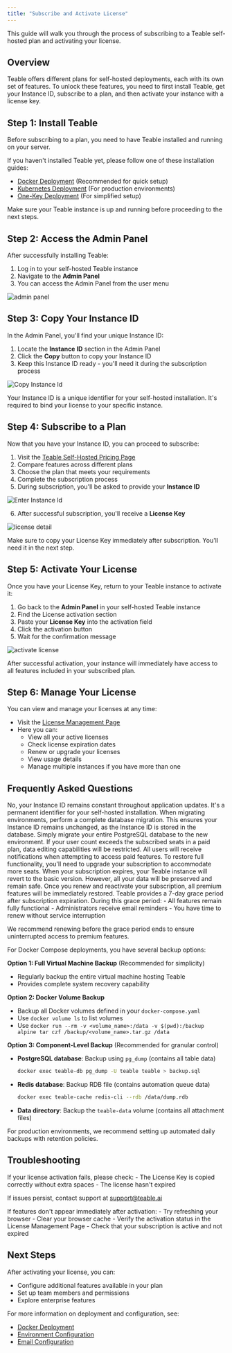 ```yaml
---
title: "Subscribe and Activate License"
---
```


This guide will walk you through the process of subscribing to a Teable self-hosted plan and activating your license.

## Overview

Teable offers different plans for self-hosted deployments, each with its own set of features. To unlock these features, you need to first install Teable, get your Instance ID, subscribe to a plan, and then activate your instance with a license key.

## Step 1: Install Teable

Before subscribing to a plan, you need to have Teable installed and running on your server.

If you haven't installed Teable yet, please follow one of these installation guides:
- [Docker Deployment](/en/deploy/docker) (Recommended for quick setup)
- [Kubernetes Deployment](/en/deploy/k8s) (For production environments)
- [One-Key Deployment](/en/deploy/one-key) (For simplified setup)

<Note>
Make sure your Teable instance is up and running before proceeding to the next steps.
</Note>

## Step 2: Access the Admin Panel

After successfully installing Teable:

1. Log in to your self-hosted Teable instance
2. Navigate to the **Admin Panel**
3. You can access the Admin Panel from the user menu

![admin panel](/images/2025-10-14-11-16-37.png)

## Step 3: Copy Your Instance ID

In the Admin Panel, you'll find your unique Instance ID:

1. Locate the **Instance ID** section in the Admin Panel
2. Click the **Copy** button to copy your Instance ID
3. Keep this Instance ID ready - you'll need it during the subscription process

![Copy Instance Id](/images/2025-10-24-16-13-17.png)

<Note>
Your Instance ID is a unique identifier for your self-hosted installation. It's required to bind your license to your specific instance.
</Note>

## Step 4: Subscribe to a Plan

Now that you have your Instance ID, you can proceed to subscribe:

1. Visit the [Teable Self-Hosted Pricing Page](https://app.teable.ai/public/pricing?host=self-hosted)
2. Compare features across different plans
3. Choose the plan that meets your requirements
4. Complete the subscription process
5. During subscription, you'll be asked to provide your **Instance ID**

![Enter Instance Id](/images/2025-10-24-16-18-46.png)

6. After successful subscription, you'll receive a **License Key**

![license detail](/images/2025-10-14-11-20-31.png)

<Note>
Make sure to copy your License Key immediately after subscription. You'll need it in the next step.
</Note>

## Step 5: Activate Your License

Once you have your License Key, return to your Teable instance to activate it:

1. Go back to the **Admin Panel** in your self-hosted Teable instance
2. Find the License activation section
3. Paste your **License Key** into the activation field
4. Click the activation button
5. Wait for the confirmation message

![activate license](/images/2025-10-14-11-16-31.png)

<Tip>
After successful activation, your instance will immediately have access to all features included in your subscribed plan.
</Tip>

## Step 6: Manage Your License

You can view and manage your licenses at any time:

- Visit the [License Management Page](https://app.teable.ai/setting/license)
- Here you can:
  - View all your active licenses
  - Check license expiration dates
  - Renew or upgrade your licenses
  - View usage details
  - Manage multiple instances if you have more than one

## Frequently Asked Questions

<Accordion title="Will the Instance ID change when I update the application?">
No, your Instance ID remains constant throughout application updates. It's a permanent identifier for your self-hosted installation.
</Accordion>

<Accordion title="How do I keep my Instance ID unchanged when migrating environments?">
When migrating environments, perform a complete database migration. This ensures your Instance ID remains unchanged, as the Instance ID is stored in the database. Simply migrate your entire PostgreSQL database to the new environment.
</Accordion>

<Accordion title="What happens if my user count exceeds the subscribed seats?">
If your user count exceeds the subscribed seats in a paid plan, data editing capabilities will be restricted. All users will receive notifications when attempting to access paid features. To restore full functionality, you'll need to upgrade your subscription to accommodate more seats.
</Accordion>

<Accordion title="What happens when my subscription expires?">
When your subscription expires, your Teable instance will revert to the basic version. However, all your data will be preserved and remain safe. Once you renew and reactivate your subscription, all premium features will be immediately restored.
</Accordion>

<Accordion title="When should I renew my subscription?">
Teable provides a 7-day grace period after subscription expiration. During this grace period:
- All features remain fully functional
- Administrators receive email reminders
- You have time to renew without service interruption

We recommend renewing before the grace period ends to ensure uninterrupted access to premium features.
</Accordion>

<Accordion title="How do I backup my data?">
For Docker Compose deployments, you have several backup options:

**Option 1: Full Virtual Machine Backup** (Recommended for simplicity)
- Regularly backup the entire virtual machine hosting Teable
- Provides complete system recovery capability

**Option 2: Docker Volume Backup**
- Backup all Docker volumes defined in your `docker-compose.yaml`
- Use `docker volume ls` to list volumes
- Use `docker run --rm -v <volume_name>:/data -v $(pwd):/backup alpine tar czf /backup/<volume_name>.tar.gz /data`

**Option 3: Component-Level Backup** (Recommended for granular control)
- **PostgreSQL database**: Backup using `pg_dump` (contains all table data)
  ```bash
  docker exec teable-db pg_dump -U teable teable > backup.sql
  ```
- **Redis database**: Backup RDB file (contains automation queue data)
  ```bash
  docker exec teable-cache redis-cli --rdb /data/dump.rdb
  ```
- **Data directory**: Backup the `teable-data` volume (contains all attachment files)

For production environments, we recommend setting up automated daily backups with retention policies.
</Accordion>

## Troubleshooting

<Accordion title="License activation failed">
If your license activation fails, please check:
- The License Key is copied correctly without extra spaces
- The license hasn't expired

If issues persist, contact support at support@teable.ai
</Accordion>

<Accordion title="Features not appearing after activation">
If features don't appear immediately after activation:
- Try refreshing your browser
- Clear your browser cache
- Verify the activation status in the License Management Page
- Check that your subscription is active and not expired
</Accordion>

## Next Steps

After activating your license, you can:
- Configure additional features available in your plan
- Set up team members and permissions
- Explore enterprise features

For more information on deployment and configuration, see:
- [Docker Deployment](/en/deploy/docker)
- [Environment Configuration](/en/deploy/env)
- [Email Configuration](/en/deploy/email)

